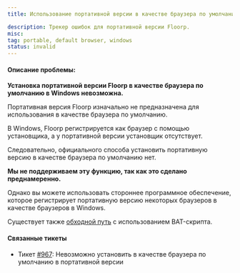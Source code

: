 ```yaml
---
title: Использование портативной версии в качестве браузера по умолчанию

description: Трекер ошибок для портативной версии Floorp.
misc:
tag: portable, default browser, windows
status: invalid
---
```


#### **Описание проблемы:**

**Установка портативной версии Floorp в качестве браузера по умолчанию в Windows невозможна.**

Портативная версия Floorp изначально не предназначена для использования в качестве браузера по умолчанию.

В Windows, Floorp регистрируется как браузер с помощью установщика, а у портативной версии установщик отсутствует.

Следовательно, официального способа установить портативную версию в качестве браузера по умолчанию нет.

**Мы не поддерживаем эту функцию, так как это сделано преднамеренно.**

Однако вы можете использовать стороннее программное обеспечение, которое регистрирует портативную версию некоторых браузеров в качестве браузеров в Windows.

Существует также [обходной путь](https://docs.floorp.app/en/others/floorp-portable-default-browser/) с использованием BAT-скрипта.

#### Связанные тикеты

- Тикет [#967](https://github.com/Floorp-Projects/Floorp/issues/967): Невозможно установить в качестве браузера по умолчанию в портативной версии